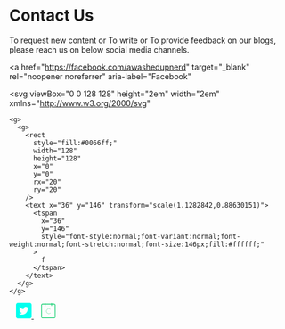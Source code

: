 # Contact Us

To request new content or To write or To provide feedback on our blogs, please reach us on below social media channels.

<a
  href="https://facebook.com/awashedupnerd"
  target="_blank"
  rel="noopener noreferrer"
  aria-label="Facebook"
>
  <svg
    viewBox="0 0 128 128"
    height="2em"
    width="2em"
    xmlns="http://www.w3.org/2000/svg"
  >
    <g>
      <g>
        <rect
          style="fill:#0066ff;"
          width="128"
          height="128"
          x="0"
          y="0"
          rx="20"
          ry="20"
        />
        <text x="36" y="146" transform="scale(1.1282842,0.88630151)">
          <tspan
            x="36"
            y="146"
            style="font-style:normal;font-variant:normal;font-weight:normal;font-stretch:normal;font-size:146px;fill:#ffffff;"
          >
            f
          </tspan>
        </text>
      </g>
    </g>
  </svg>
</a>
&nbsp;&nbsp;
<a
  href="https://twitter.com/AnIndianJourney"
  target="_blank"
  rel="noopener noreferrer"
  aria-label="Twitter"
>
  <svg
    viewBox="0 0 400 400"
    height="2em"
    width="2em"
    xmlns="http://www.w3.org/2000/svg"
  >
    <path
      fill="#00FFEE"
      d="M350,400H50c-27.6,0-50-22.4-50-50V50C0,22.4,22.4,0,50,0h300c27.6,0,50,22.4,50,50v300
	C400,377.6,377.6,400,350,400z M153.6,301.6c94.3,0,145.9-78.2,145.9-145.9c0-2.2,0-4.4-0.1-6.6c10-7.2,18.7-16.3,25.6-26.6
	c-9.2,4.1-19.1,6.8-29.5,8.1c10.6-6.3,18.7-16.4,22.6-28.4c-9.9,5.9-20.9,10.1-32.6,12.4c-9.4-10-22.7-16.2-37.4-16.2
	c-28.3,0-51.3,23-51.3,51.3c0,4,0.5,7.9,1.3,11.7c-42.6-2.1-80.4-22.6-105.7-53.6c-4.4,7.6-6.9,16.4-6.9,25.8
	c0,17.8,9.1,33.5,22.8,42.7c-8.4-0.3-16.3-2.6-23.2-6.4c0,0.2,0,0.4,0,0.7c0,24.8,17.7,45.6,41.1,50.3c-4.3,1.2-8.8,1.8-13.5,1.8
	c-3.3,0-6.5-0.3-9.6-0.9c6.5,20.4,25.5,35.2,47.9,35.6c-17.6,13.8-39.7,22-63.7,22c-4.1,0-8.2-0.2-12.2-0.7
	C97.7,293.1,124.7,301.6,153.6,301.6"
    />
  </svg>
</a>
&nbsp;&nbsp;
<a
  href="https://calendly.com/reach-py563"
  target="_blank"
  rel="noopener noreferrer"
  aria-label="Calendly"
>
  <svg
    xmlns="http://www.w3.org/2000/svg"
    width="2em"
    height="2em"
    version="1"
    viewBox="0 0 690 689"
  >
    <path
      fill="#21D179"
      d="M1906 6799c-47-37-69-94-67-176 3-124 61-112-547-115-524-4-527-4-582-27-30-12-64-25-74-29-35-10-139-89-198-149-62-63-116-154-150-254l-23-64V3320c0-2589 1-2667 19-2725 30-95 72-176 121-235 55-67 48-60 114-115 63-52 104-73 216-109l80-26h5296l82 26c129 41 186 77 281 174 70 71 94 104 125 171 22 46 45 111 53 144 18 83 19 5293 0 5368-15 63-39 131-54 159-80 145-198 255-328 308-30 12-66 27-80 33-18 9-179 13-549 15-357 2-529 6-538 14-9 7-13 38-13 95 0 93-19 145-66 182-35 28-146 30-198 4-53-27-86-101-86-196 0-51-4-78-14-86s-350-10-1272-9l-1259 3-6 85c-9 126-31 175-95 205-49 23-155 20-188-6zm-72-645c3-9 6-132 6-273 0-252 1-259 23-292 74-110 241-102 305 16 14 25 18 76 22 295l5 265h2540l5-265c4-221 8-270 21-295 50-90 158-121 246-70 75 45 77 54 83 360l5 270 465 3c480 3 511 1 590-39 51-25 124-107 146-164 19-49 19-111 19-2660V695l-23-48c-31-66-86-123-146-155l-51-27H3465c-2557 0-2631 1-2669 19-60 28-131 100-157 159l-24 52-3 2580c-2 1863 0 2596 8 2638 16 81 56 143 130 199 72 54 94 56 606 57 422 1 473-1 478-15z"
      transform="matrix(.1 0 0 -.1 0 689)"
    ></path>
    <path
      fill="#21D179"
      d="M3485 4324c-243-35-475-160-662-357-152-161-229-306-285-537-20-85-17-366 5-460 64-265 205-479 426-645 212-160 440-235 711-235 242 0 438 59 642 193 81 53 97 77 73 114-26 40-48 37-127-16-97-66-179-106-291-141-130-41-216-53-337-47-284 12-500 100-689 282-228 218-325 438-325 735 0 284 94 508 300 714 146 146 307 236 514 287 79 20 343 17 439-5 153-34 294-94 404-172 60-43 103-46 118-8 13 36-6 63-78 112-111 75-250 134-400 167-66 16-372 28-438 19z"
      transform="matrix(.1 0 0 -.1 0 689)"
    ></path>
  </svg>
</a>
